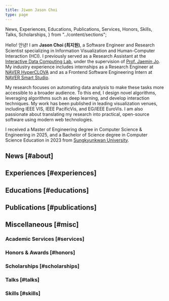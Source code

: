 ```yaml
---
title: Jiwon Jason Choi
type: page
---
```


  News,
  Experiences,
  Educations,
  Publications,
  Services,
  Honors,
  Skills,
  Talks,
  Scholarships,
} from "../content/sections";

Hello! 안녕! I am **Jason Choi (최지원)**, a Software Engineer and Research Scientist specializing in Information Visualization and Human-Computer Interaction (HCI). I previously served as a Research Assistant at the [Interactive Data Computing Lab](https://idclab.skku.edu), under the supervision of [Prof. Jaemin Jo](https://www.jaeminjo.com). My industry experience includes internships as a Research Engineer at [NAVER HyperCLOVA](https://clova.ai/en) and as a Frontend Software Engineering Intern at [NAVER Smart Studio](https://smartstudio.tech).

My research focuses on automating data analysis to make these tasks more accessible to a broader audience.
To this end, I design novel algorithms, leveraging algorithms such as deep learning, and develop interaction techniques.
My work has been published in leading visualization venues, including IEEE VIS, IEEE PacificVis, and EG/IEEE EuroVis.
I am also passionate about translating my research into practical, open-source software using modern web technologies.

I received a Master of Engineering degree in Computer Science & Engineering in 2025, and a Bachelor of Science degree in Computer Science Education in 2023 from [Sungkyunkwan University](https://www.skku.edu/eng/index.do).

## News [#about]

<News />

## Experiences [#experiences]

<Experiences />

## Educations [#educations]

<Educations />

## Publications [#publications]

<Publications />

## Miscellaneous [#misc]

### Academic Services [#services]

<Services />

### Honors \& Awards [#honors]

<Honors />

### Scholarships [#scholarships]

<Scholarships />

### Talks [#talks]

<Talks />

### Skills [#skills]

<Skills />
